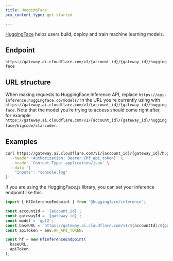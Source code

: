 ```yaml
---
title: HuggingFace
pcx_content_type: get-started

---
```


[HuggingFace](https://huggingface.co/) helps users build, deploy and train machine learning models.

## Endpoint

`https://gateway.ai.cloudflare.com/v1/{account_id}/{gateway_id}/huggingface`

## URL structure

When making requests to HuggingFace Inference API, replace `https://api-inference.huggingface.co/models/` in the URL you’re currently using with `https://gateway.ai.cloudflare.com/v1/{account_id}/{gateway_id}/huggingface`. Note that the model you’re trying to access should come right after, for example `https://gateway.ai.cloudflare.com/v1/{account_id}/{gateway_id}/huggingface/bigcode/starcoder`.

## Examples

```bash title="Request"
curl https://gateway.ai.cloudflare.com/v1/{account_id}/{gateway_id}/huggingface/bigcode/starcoder \
  --header 'Authorization: Bearer {hf_api_token}' \
  --header 'Content-Type: application/json' \
  --data '{
    "inputs": "console.log"
}'
```

If you are using the HuggingFace.js library, you can set your inference endpoint like this:

```javascript
import { HfInferenceEndpoint } from '@huggingface/inference';

const accountId = '{account_id}';
const gatewayId = '{gateway_id}';
const model = 'gpt2';
const baseURL = `https://gateway.ai.cloudflare.com/v1/${accountId}/${gatewayId}/huggingface/${model}`;
const apiToken = env.HF_API_TOKEN;

const hf = new HfInferenceEndpoint(
  baseURL,
  apiToken
);

```
